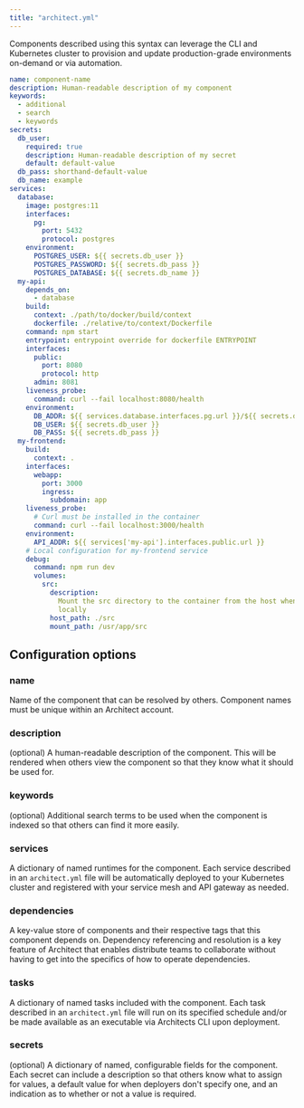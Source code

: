 ```yaml
---
title: "architect.yml"
---
```


<Card
  title="For users of Visual Studio Code, check out the Architect extension!"
  href="https://marketplace.visualstudio.com/items?itemName=Architectio.architect-vscode"
/>

Components described using this syntax can leverage the CLI and Kubernetes
cluster to provision and update production-grade environments on-demand or via
automation.

```yaml
name: component-name
description: Human-readable description of my component
keywords:
  - additional
  - search
  - keywords
secrets:
  db_user:
    required: true
    description: Human-readable description of my secret
    default: default-value
  db_pass: shorthand-default-value
  db_name: example
services:
  database:
    image: postgres:11
    interfaces:
      pg:
        port: 5432
        protocol: postgres
    environment:
      POSTGRES_USER: ${{ secrets.db_user }}
      POSTGRES_PASSWORD: ${{ secrets.db_pass }}
      POSTGRES_DATABASE: ${{ secrets.db_name }}
  my-api:
    depends_on:
      - database
    build:
      context: ./path/to/docker/build/context
      dockerfile: ./relative/to/context/Dockerfile
    command: npm start
    entrypoint: entrypoint override for dockerfile ENTRYPOINT
    interfaces:
      public:
        port: 8080
        protocol: http
      admin: 8081
    liveness_probe:
      command: curl --fail localhost:8080/health
    environment:
      DB_ADDR: ${{ services.database.interfaces.pg.url }}/${{ secrets.db_name }}
      DB_USER: ${{ secrets.db_user }}
      DB_PASS: ${{ secrets.db_pass }}
  my-frontend:
    build:
      context: .
    interfaces:
      webapp:
        port: 3000
        ingress:
          subdomain: app
    liveness_probe:
      # Curl must be installed in the container
      command: curl --fail localhost:3000/health
    environment:
      API_ADDR: ${{ services['my-api'].interfaces.public.url }}
    # Local configuration for my-frontend service
    debug:
      command: npm run dev
      volumes:
        src:
          description:
            Mount the src directory to the container from the host when running
            locally
          host_path: ./src
          mount_path: /usr/app/src
```

## Configuration options

### name

Name of the component that can be resolved by others. Component names must be
unique within an Architect account.

### description

(optional) A human-readable description of the component. This will be rendered
when others view the component so that they know what it should be used for.

### keywords

(optional) Additional search terms to be used when the component is indexed so
that others can find it more easily.

### services

A dictionary of named runtimes for the component. Each service described in an
`architect.yml` file will be automatically deployed to your Kubernetes cluster
and registered with your service mesh and API gateway as needed.

<Card
  title="Learn more about configuring services"
  href="/components/services/"
/>

### dependencies

A key-value store of components and their respective tags that this component
depends on. Dependency referencing and resolution is a key feature of Architect
that enables distribute teams to collaborate without having to get into the
specifics of how to operate dependencies.

<Card
  title="Learn more about configuring dependencies"
  href="/components/dependencies/"
/>

### tasks

A dictionary of named tasks included with the component. Each task described in
an `architect.yml` file will run on its specified schedule and/or be made
available as an executable via Architects CLI upon deployment.

<Card title="Learn more about configuring tasks" href="/components/tasks/" />

### secrets

(optional) A dictionary of named, configurable fields for the component. Each
secret can include a description so that others know what to assign for values,
a default value for when deployers don't specify one, and an indication as to
whether or not a value is required.

<Card
  title="Learn more about configuring secrets"
  href="/components/secrets/"
/>
